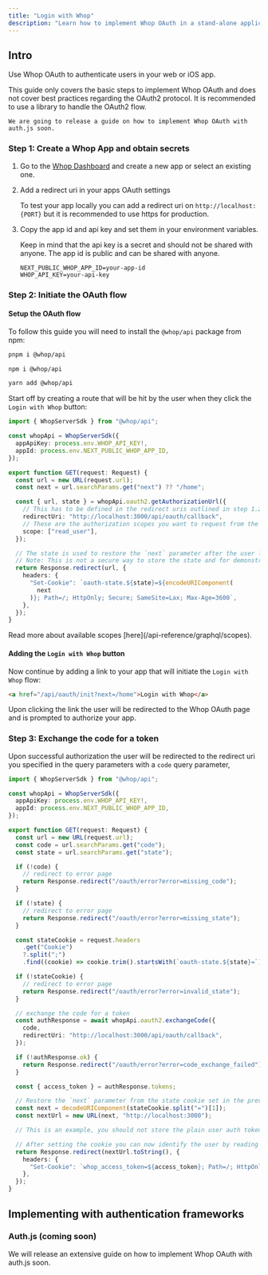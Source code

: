 ```yaml
---
title: "Login with Whop"
description: "Learn how to implement Whop OAuth in a stand-alone application."
---
```


## Intro

Use Whop OAuth to authenticate users in your web or iOS app.

<Note>
	This guide only covers the basic steps to implement Whop OAuth and does not cover best practices regarding the OAuth2 protocol. It is recommended to use a library to handle the OAuth2 flow.

    We are going to release a guide on how to implement Whop OAuth with auth.js soon.

</Note>

### Step 1: Create a Whop App and obtain secrets

1. Go to the [Whop Dashboard](https://whop.com/dashboard/developer/) and create a new app or select an existing one.

2. Add a redirect uri in your apps OAuth settings

   To test your app locally you can add a redirect uri on `http://localhost:{PORT}` but it is recommended to use https for production.

3. Copy the app id and api key and set them in your environment variables.

   Keep in mind that the api key is a secret and should not be shared with anyone. The app id is public and can be shared with anyone.

   ```.env
   NEXT_PUBLIC_WHOP_APP_ID=your-app-id
   WHOP_API_KEY=your-api-key
   ```

### Step 2: Initiate the OAuth flow

#### Setup the OAuth flow

To follow this guide you will need to install the `@whop/api` package from npm:

<CodeGroup>

```bash pnpm
pnpm i @whop/api
```

```bash npm
npm i @whop/api
```

```bash yarn
yarn add @whop/api
```

</CodeGroup>

Start off by creating a route that will be hit by the user when they click the `Login with Whop` button:

```ts /api/oauth/init/route.ts
import { WhopServerSdk } from "@whop/api";

const whopApi = WhopServerSdk({
  appApiKey: process.env.WHOP_API_KEY!,
  appId: process.env.NEXT_PUBLIC_WHOP_APP_ID,
});

export function GET(request: Request) {
  const url = new URL(request.url);
  const next = url.searchParams.get("next") ?? "/home";

  const { url, state } = whopApi.oauth2.getAuthorizationUrl({
    // This has to be defined in the redirect uris outlined in step 1.2
    redirectUri: "http://localhost:3000/api/oauth/callback",
    // These are the authorization scopes you want to request from the user.
    scope: ["read_user"],
  });

  // The state is used to restore the `next` parameter after the user lands on the callback route.
  // Note: This is not a secure way to store the state and for demonstration purposes only.
  return Response.redirect(url, {
    headers: {
      "Set-Cookie": `oauth-state.${state}=${encodeURIComponent(
        next
      )}; Path=/; HttpOnly; Secure; SameSite=Lax; Max-Age=3600`,
    },
  });
}
```

<Note>
  Read more about available scopes [here](/api-reference/graphql/scopes).
</Note>

#### Adding the `Login with Whop` button

Now continue by adding a link to your app that will initiate the `Login with Whop` flow:

```html
<a href="/api/oauth/init?next=/home">Login with Whop</a>
```

Upon clicking the link the user will be redirected to the Whop OAuth page and is prompted to authorize your app.

### Step 3: Exchange the code for a token

Upon successful authorization the user will be redirected to the redirect uri you specified in the query parameters with a `code` query parameter,

```ts /api/oauth/callback/route.ts
import { WhopServerSdk } from "@whop/api";

const whopApi = WhopServerSdk({
  appApiKey: process.env.WHOP_API_KEY!,
  appId: process.env.NEXT_PUBLIC_WHOP_APP_ID,
});

export function GET(request: Request) {
  const url = new URL(request.url);
  const code = url.searchParams.get("code");
  const state = url.searchParams.get("state");

  if (!code) {
    // redirect to error page
    return Response.redirect("/oauth/error?error=missing_code");
  }

  if (!state) {
    // redirect to error page
    return Response.redirect("/oauth/error?error=missing_state");
  }

  const stateCookie = request.headers
    .get("Cookie")
    ?.split(";")
    .find((cookie) => cookie.trim().startsWith(`oauth-state.${state}=`));

  if (!stateCookie) {
    // redirect to error page
    return Response.redirect("/oauth/error?error=invalid_state");
  }

  // exchange the code for a token
  const authResponse = await whopApi.oauth2.exchangeCode({
    code,
    redirectUri: "http://localhost:3000/api/oauth/callback",
  });

  if (!authResponse.ok) {
    return Response.redirect("/oauth/error?error=code_exchange_failed");
  }

  const { access_token } = authResponse.tokens;

  // Restore the `next` parameter from the state cookie set in the previous step.
  const next = decodeURIComponent(stateCookie.split("=")[1]);
  const nextUrl = new URL(next, "http://localhost:3000");

  // This is an example, you should not store the plain user auth token in a cookie in production.

  // After setting the cookie you can now identify the user by reading the cookie when the user visits your website.
  return Response.redirect(nextUrl.toString(), {
    headers: {
      "Set-Cookie": `whop_access_token=${access_token}; Path=/; HttpOnly; Secure; SameSite=Lax; Max-Age=3600`,
    },
  });
}
```

## Implementing with authentication frameworks

### Auth.js (coming soon)

We will release an extensive guide on how to implement Whop OAuth with auth.js soon.
